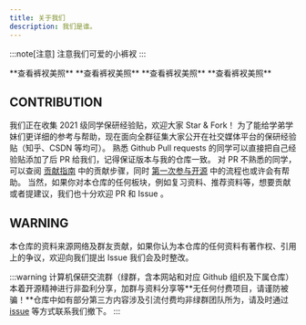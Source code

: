 ```yaml
---
title: 关于我们
description: 我们是谁。
---
```


:::note[注意]
注意我们可爱的小裤衩
:::

<Tabs>
  <TabItem label="裤衩美照1">**查看裤衩美照**</TabItem>
  <TabItem label="裤衩美照2">**查看裤衩美照**</TabItem>
  <TabItem label="裤衩美照3">**查看裤衩美照**</TabItem>
  <TabItem label="裤衩美照4">**查看裤衩美照**</TabItem>
</Tabs>

## CONTRIBUTION

我们正在收集 2021 级同学保研经验贴，欢迎大家 Star & Fork！
为了能给学弟学妹们更详细的参考与帮助，现在面向全群征集大家公开在社交媒体平台的保研经验贴（知乎、CSDN 等均可）。
熟悉 Github Pull requests 的同学可以直接把自己经验贴添加了后 PR 给我们，记得保证版本与我的仓库一致。
对 PR 不熟悉的同学，可以查阅 [贡献指南](./贡献指南.md) 中的贡献步骤，同时 [第一次参与开源](https://github.com/firstcontributions/first-contributions/blob/main/translations/README.zh-cn.md) 中的流程也或许会有帮助。
当然，如果你对本仓库的任何板块，例如复习资料、推荐资料等，想要贡献或者提建议，我们也十分欢迎 PR 和 Issue 。

## WARNING

本仓库的资料来源网络及群友贡献，如果你认为本仓库的任何资料有著作权、引用上的争议，欢迎向我们提出 Issue 我们会及时整改。

:::warning
计算机保研交流群（绿群，含本网站和对应 Github 组织及下属仓库）本着开源精神进行非盈利分享，加群与资料分享等**无任何付费项目，请谨防被骗！**仓库中如有部分第三方内容涉及引流付费均非绿群团队所为，请及时通过 [issue](https://github.com/CS-BAOYAN/CS-BAOYAN-Wiki/issues) 等方式联系我们撤下。
:::
